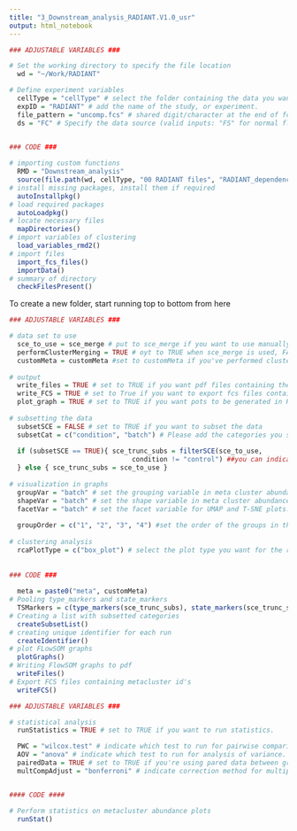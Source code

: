 ```yaml
---
title: "3_Downstream_analysis_RADIANT.V1.0_usr"
output: html_notebook
---
```


```r

### ADJUSTABLE VARIABLES ###

# Set the working directory to specify the file location
  wd = "~/Work/RADIANT" 

# Define experiment variables
  cellType = "cellType" # select the folder containing the data you want to analyse. Valid entries should match a folder name in wd specified above
  expID = "RADIANT" # add the name of the study, or experiment.
  file_pattern = "uncomp.fcs" # shared digit/character at the end of fcs files and fcs extension
  ds = "FC" # Specify the data source (valid inputs: "FS" for normal flow cytometry, "SFC" for spectral flow cytometry)

  
### CODE ###

# importing custom functions
  RMD = "Downstream_analysis"
  source(file.path(wd, cellType, "00 RADIANT files", "RADIANT_dependencies_usr_v1.0.R"))
# install missing packages, install them if required 
  autoInstallpkg()
# load required packages
  autoLoadpkg()
# locate necessary files
  mapDirectories()
# import variables of clustering
  load_variables_rmd2()
# import files
  import_fcs_files()
  importData()
# summary of directory
  checkFilesPresent()

```

To create a new folder, start running top to bottom from here
```r


### ADJUSTABLE VARIABLES ###

# data set to use
  sce_to_use = sce_merge # put to sce_merge if you want to use manually merged clusters, put to sce if you didn't perform manual merging 
  performClusterMerging = TRUE # oyt to TRUE when sce_merge is used, FALSE if sce is used
  customMeta = customMeta #set to customMeta if you've performed cluster merging. Otherwise set to any value (max equal to metClust in clustering RMD file chunk 3). FlowSOM clusters will be merged into customMeta amount of metaclusters
  
# output 
  write_files = TRUE # set to TRUE if you want pdf files containing the results to be written
  write_FCS = TRUE # set to True if you want to export fcs files containing flowSOM meta cluster id's
  plot_graph = TRUE # set to TRUE if you want pots to be generated in RStudio
  
# subsetting the data
  subsetSCE = FALSE # set to TRUE if you want to subset the data
  subsetCat = c("condition", "batch") # Please add the categories you subsetted for in this list (so e.g. "condition" , "Age_class"), valid entries are column names of metadata file.
  
  if (subsetSCE == TRUE){ sce_trunc_subs = filterSCE(sce_to_use, 
                               condition != "control") ##you can indicate how you want to subset here. Valid entries are metadata groups, dont alter other rows of this code but you can add lines
  } else { sce_trunc_subs = sce_to_use }
  
# visualization in graphs    
  groupVar = "batch" # set the grouping variable in meta cluster abundance plots. Valid entries are metadata groups
  shapeVar = "batch" # set the shape variable in meta cluster abundance plots. Valid entries are metadata groups
  facetVar = "batch" # set the facet variable for UMAP and T-SNE plots. Valid entries are metadata groups
  
  groupOrder = c("1", "2", "3", "4") #set the order of the groups in the abundance plots. Entries need to match items from the metadata group indicated at groupVar
  
# clustering analysis  
  rcaPlotType = c("box_plot") # select the plot type you want for the relative cluster abundance. Valid entries are "violin_plot", or "box_plot"
  
  
### CODE ###
  
  meta = paste0("meta", customMeta)
# Pooling type_markers and state_markers
  TSMarkers = c(type_markers(sce_trunc_subs), state_markers(sce_trunc_subs))
# Creating a list with subsetted categories
  createSubsetList()
# creating unique identifier for each run
  createIdentifier()
# plot FLowSOM graphs
  plotGraphs()
# Writing FlowSOM graphs to pdf
  writeFiles()
# Export FCS files containing metacluster id's
  writeFCS()  

```
```r

### ADJUSTABLE VARIABLES ###

# statistical analysis  
  runStatistics = TRUE # set to TRUE if you want to run statistics.

  PWC = "wilcox.test" # indicate which test to run for pairwise comparisons. Valid entries are "wilcox.test" and "t.test"
  AOV = "anova" # indicate which test to run for analysis of variance. Valid entries are "kruskal.test" and "anova". If pairedData is TRUE and AOV is not anova a friedman test will be performed
  pairedData = TRUE # set to TRUE if you're using pared data between groups indicated at groupVar
  multCompAdjust = "bonferroni" # indicate correction method for multiple comparisons. Valid entries are: "holm", "hochberg", "hommel", "bonferroni", "BH", "BY", "fdr"


#### CODE ####

# Perform statistics on metacluster abundance plots 
  runStat()
  

```
